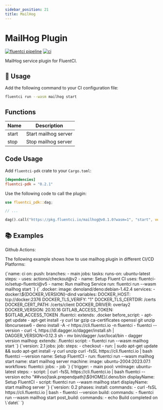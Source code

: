 ```yaml
---
sidebar_position: 21
title: MailHog
---
```


# MailHog Plugin

[![fluentci pipeline](https://shield.fluentci.io/x/mailhog)](https://pkg.fluentci.io/mailhog)
[![ci](https://github.com/fluentci-io/services/actions/workflows/mailhog.yml/badge.svg)](https://github.com/fluentci-io/services/actions/workflows/mailhog.yml)

MailHog service plugin for FluentCI.

## 🚀 Usage

Add the following command to your CI configuration file:

```bash
fluentci run --wasm mailhog start
```

## Functions

| Name  | Description          |
| ----- | -------------------- |
| start | Start mailhog server |
| stop  | Stop mailhog server  |

## Code Usage

Add `fluentci-pdk` crate to your `Cargo.toml`:

```toml
[dependencies]
fluentci-pdk = "0.2.1"
```

Use the following code to call the plugin:

```rust
use fluentci_pdk::dag;

// ...

dag().call("https://pkg.fluentci.io/mailhog@v0.1.0?wasm=1", "start", vec![])?;
```

## 📚 Examples

Github Actions:

The following example shows how to use mailhog plugin in different CI/CD Platforms:


<Tabs>
  <TabItem value="gha" label="Github Actions">
    <CodeBlock language="yaml" title="ci.yml">
      {`name: ci
on:
  push:
    branches:
      - main
jobs:
  tasks:
    runs-on: ubuntu-latest
    steps:
      - uses: actions/checkout@v2
      - name: Setup Fluent CI
        uses: fluentci-io/setup-fluentci@v5
      - name: Run mailhog Service
        run: fluentci run --wasm mailhog start
`}
    </CodeBlock>
  </TabItem>
  <TabItem value="gitlab" label="GitLab CI">
    <CodeBlock language="yaml" title=".gitlab-ci.yml">
      {`
.docker:
  image: denoland/deno:debian-1.42.4
  services:
    - docker:\${DOCKER_VERSION}-dind
  variables:
    DOCKER_HOST: tcp://docker:2376
    DOCKER_TLS_VERIFY: "1"
    DOCKER_TLS_CERTDIR: /certs
    DOCKER_CERT_PATH: /certs/client
    DOCKER_DRIVER: overlay2
    DOCKER_VERSION: 20.10.16
    GITLAB_ACCESS_TOKEN: $GITLAB_ACCESS_TOKEN
.fluentci:
  extends: .docker
  before_script:
    - apt-get update
    - apt-get install -y curl tar gzip ca-certificates openssl git unzip libncursesw6
    - deno install -A -r https://cli.fluentci.io -n fluentci 
    - fluentci --version 
    - curl -L https://dl.dagger.io/dagger/install.sh | DAGGER_VERSION=0.12.3 sh 
    - mv bin/dagger /usr/local/bin 
    - dagger version
mailhog:
  extends: .fluentci
  script:
    - fluentci run --wasm mailhog start
`}

</CodeBlock>
</TabItem>
<TabItem value="circleci" label="Circle CI">
<CodeBlock language="yaml" title=".circleci/config.yml">
{`version: 2.1
jobs:
  job:
    steps:
      - checkout
      - run: |
          sudo apt-get update && sudo apt-get install -y curl unzip
          curl -fsSL https://cli.fluentci.io | bash
          fluentci --version
        name: Setup FluentCI
      - run: fluentci run --wasm mailhog start
        name: start mailhog server
    machine:
      image: ubuntu-2004:2023.07.1
workflows:
  fluentci:
    jobs:
      - job
`}
</CodeBlock>
</TabItem>
<TabItem value="azure" label="Azure Pipelines">
<CodeBlock language="yaml" title="azure-pipelines.yml">
{`trigger:
  - main
pool:
  vmImage: ubuntu-latest
steps:
  - script: |
      curl -fsSL https://cli.fluentci.io | bash
      fluentci --version
      echo "##vso[task.prependpath]\${HOME}/.deno/bin
    displayName: Setup FluentCI
  - script: fluentci run --wasm mailhog start
    displayName: start mailhog server
`}
</CodeBlock>
</TabItem>
<TabItem value="aws" label="AWS CodePipeline">
<CodeBlock language="yaml" title="buildspec.yml">
{`version: 0.2
phases:
  install:
    commands:
      - curl -fsSL https://cli.fluentci.io | bash
      - fluentci --version
  build:
    commands:
      - fluentci run --wasm mailhog start
  post_build:
    commands:
      - echo Build completed on \`date\`
    `}
</CodeBlock>
</TabItem>
</Tabs>
